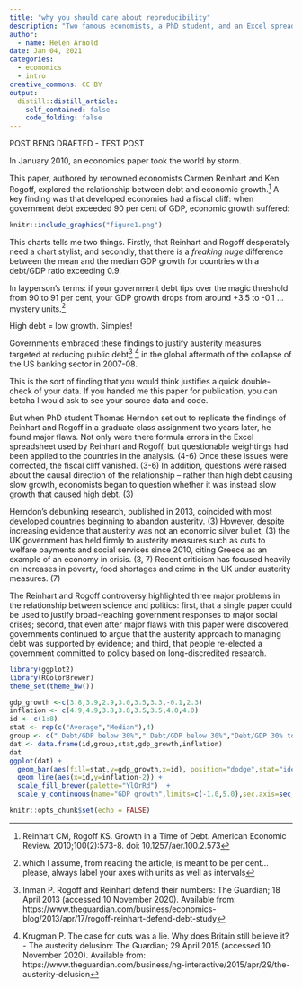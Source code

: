 ```yaml
---
title: "why you should care about reproducibility"
description: "Two famous economists, a PhD student, and an Excel spreadsheet: the methodological errors that led to austerity measures taking hold in the UK."
author:
  - name: Helen Arnold
date: Jan 04, 2021
categories:
  - economics
  - intro
creative_commons: CC BY
output:
  distill::distill_article:
    self_contained: false 
    code_folding: false
---
```


POST BENG DRAFTED - TEST POST

In January 2010, an economics paper took the world by storm.

This paper, authored by renowned economists Carmen Reinhart and Ken Rogoff, explored the relationship between debt and economic growth.^[Reinhart CM, Rogoff KS. Growth in a Time of Debt. American Economic Review. 2010;100(2):573-8. doi: 10.1257/aer.100.2.573] A key finding was that developed economies had a fiscal cliff: when government debt exceeded 90 per cent of GDP, economic growth suffered:

```r
knitr::include_graphics("figure1.png")

```

This charts tells me two things. Firstly, that Reinhart and Rogoff desperately need a chart stylist; and secondly, that there is a *freaking huge* difference between the mean and the median GDP growth for countries with a debt/GDP ratio exceeding 0.9.

In layperson's terms: if your government debt tips over the magic threshold from 90 to 91 per cent, your GDP growth drops from around +3.5 to -0.1 ... mystery units.^[which I assume, from reading the article, is meant to be per cent... please, always label your axes with units as well as intervals] 

High debt = low growth. Simples!

Governments embraced these findings to justify austerity measures targeted at reducing public debt^[Inman P. Rogoff and Reinhart defend their numbers: The Guardian; 18 April 2013 (accessed 10 November 2020). Available from: https://www.theguardian.com/business/economics-blog/2013/apr/17/rogoff-reinhart-defend-debt-study] ^[Krugman P. The case for cuts was a lie. Why does Britain still believe it? - The austerity delusion: The Guardian; 29 April 2015 (accessed 10 November 2020). Available from: https://www.theguardian.com/business/ng-interactive/2015/apr/29/the-austerity-delusion] in the global aftermath of the collapse of the US banking sector in 2007-08.

This is the sort of finding that you would think justifies a quick double-check of your data. If you handed me this paper for publication, you can betcha I would ask to see your source data and code.


But when PhD student Thomas Herndon set out to replicate the findings of Reinhart and Rogoff in a graduate class assignment two years later, he found major flaws. Not only were there formula errors in the Excel spreadsheet used by Reinhart and Rogoff, but questionable weightings had been applied to the countries in the analysis. (4-6) Once these issues were corrected, the fiscal cliff vanished. (3-6) In addition, questions were raised about the causal direction of the relationship – rather than high debt causing slow growth, economists began to question whether it was instead slow growth that caused high debt. (3)

Herndon’s debunking research, published in 2013, coincided with most developed countries beginning to abandon austerity. (3) However, despite increasing evidence that austerity was not an economic silver bullet, (3) the UK government has held firmly to austerity measures such as cuts to welfare payments and social services since 2010, citing Greece as an example of an economy in crisis. (3, 7) Recent criticism has focused heavily on increases in poverty, food shortages and crime in the UK under austerity measures. (7)

The Reinhart and Rogoff controversy highlighted three major problems in the relationship between science and politics: first, that a single paper could be used to justify broad-reaching government responses to major social crises; second, that even after major flaws with this paper were discovered, governments continued to argue that the austerity approach to managing debt was supported by evidence; and third, that people re-elected a government committed to policy based on long-discredited research.

```r
library(ggplot2)
library(RColorBrewer)
theme_set(theme_bw())

gdp_growth <-c(3.8,3.9,2.9,3.0,3.5,3.3,-0.1,2.3)
inflation <- c(4.9,4.9,3.8,3.8,3.5,3.5,4.0,4.0)
id <- c(1:8)
stat <- rep(c("Average","Median"),4)
group <- c(" Debt/GDP below 30%"," Debt/GDP below 30%","Debt/GDP 30% to 60%","Debt/GDP 30% to 60%","Debt/GDP 60% to 90%","Debt/GDP 60% to 90%","Debt/GDP above 90%","Debt/GDP above 90%")
dat <- data.frame(id,group,stat,gdp_growth,inflation)
dat
ggplot(dat) + 
  geom_bar(aes(fill=stat,y=gdp_growth,x=id), position="dodge",stat="identity") + 
  geom_line(aes(x=id,y=inflation-2)) +
  scale_fill_brewer(palette="YlOrRd")  +
  scale_y_continuous(name="GDP growth",limits=c(-1.0,5.0),sec.axis=sec_axis(~.+2, name = "Inflation"))


```




```r
knitr::opts_chunk$set(echo = FALSE)
```
